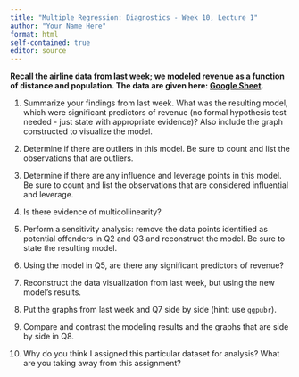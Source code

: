 ```yaml
---
title: "Multiple Regression: Diagnostics - Week 10, Lecture 1"
author: "Your Name Here"
format: html
self-contained: true
editor: source
---
```


**Recall the airline data from last week; we modeled revenue as a function of distance and population. The data are given here: [Google Sheet](https://docs.google.com/spreadsheets/d/10ZN0jMYdVsG2ucIJFSTquVRW916Jj-JmZIGQuqSQhy0/edit?usp=sharing).**

1. Summarize your findings from last week. What was the resulting model, which were significant predictors of revenue (no formal hypothesis test needed - just state with appropriate evidence)? Also include the graph constructed to visualize the model.

2. Determine if there are outliers in this model. Be sure to count and list the observations that are outliers.

3. Determine if there are any influence and leverage points in this model. Be sure to count and list the observations that are considered influential and leverage.

4. Is there evidence of multicollinearity? 

5. Perform a sensitivity analysis: remove the data points identified as potential offenders in Q2 and Q3 and reconstruct the model. Be sure to state the resulting model.

6. Using the model in Q5, are there any significant predictors of revenue?

7. Reconstruct the data visualization from last week, but using the new model's results.

8. Put the graphs from last week and Q7 side by side (hint: use `ggpubr`).

9. Compare and contrast the modeling results and the graphs that are side by side in Q8.

10. Why do you think I assigned this particular dataset for analysis? What are you taking away from this assignment?